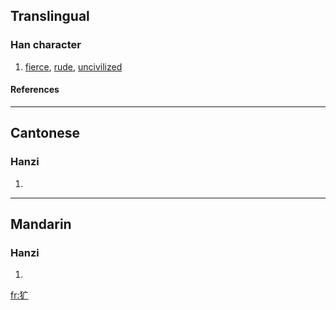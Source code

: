 {{see|獷}}

==Translingual==
===Han character===
{{Han char|rn=94|rad=犬|as=03|sn=6|four=|canj=大竹戈 (KHI)}}
# [[fierce]], [[rude]], [[uncivilized]]
====References====
{{Han ref|kx=0706.171|hdz=21333.100|uh=72B7|ud=29367}}

----
==Cantonese==
===Hanzi===
{{yue-hanzi|jyut=|y=gwong2}}
# {{defn|Cantonese}}

----
==Mandarin==
===Hanzi===
{{cmn-hanzi|tra=獷|pin=[[guǎng]] ([[guang3]])|wg=kuang<sup>3</sup>}}
# {{defn|Mandarin}}

[[fr:犷]]